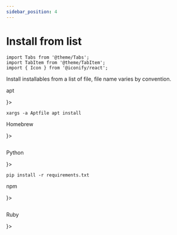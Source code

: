 ```yaml
---
sidebar_position: 4
---
```


# Install from list

```mdx-code-block
import Tabs from '@theme/Tabs';
import TabItem from '@theme/TabItem';
import { Icon } from '@iconify/react';
```

Install installables from a list of file, file name varies by convention.

<Tabs groupId="package-manager">
<TabItem value="apt" label={<p><Icon icon="logos:debian" inline={true}/>apt</p>}>

```shell
xargs -a Aptfile apt install
```

</TabItem>
<TabItem value="brew" label={<p><Icon icon="logos:homebrew" inline={true}/>Homebrew</p>}>

```shell

```

</TabItem>
<TabItem value="pip" label={<p><Icon icon="logos:python" inline={true}/>Python</p>}>

```shell
pip install -r requirements.txt
```

</TabItem>
<TabItem value="npm" label={<p><Icon icon="logos:npm-icon" inline={true}/>npm</p>}>

```shell

```

</TabItem>
<TabItem value="gem" label={<p><Icon icon="logos:rubygems" inline={true}/>Ruby</p>}>

```shell

```

</TabItem>
</Tabs>
